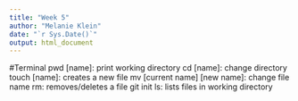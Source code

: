```yaml
---
title: "Week 5"
author: "Melanie Klein"
date: "`r Sys.Date()`"
output: html_document
---
```


#Terminal
pwd [name]: print working directory
cd [name]: change directory
touch [name]: creates a new file
mv [current name] [new name]: change file name
rm: removes/deletes a file
git init
ls: lists files in working directory
